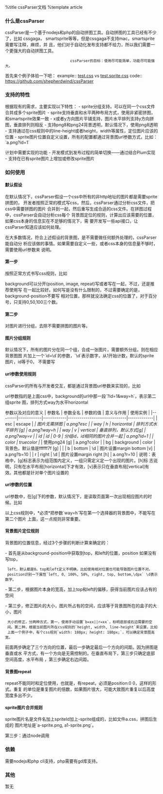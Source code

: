 %title cssParser文档
%template article

=== 什么是cssParser ===

cssParser是一个基于nodejs和php的自动拼图工具。自动拼图的工具已经有不少了，比如
cssgaga， smartsprite等等，但是cssgaga不支持mac，smartsprite需要写注释，麻烦，并
且，他们对于自动化发布支持都不给力，所以我们需要一个更强大的自动拼图工具。

                               cssParser的目标：使用尽可能简单，功能尽可能强大。

首先来个例子体验一下吧：
example:: [[https://github.com/shepherdwind/cssParser/blob/master/demo/css/test.css|test.css]] vs [[https://github.com/shepherdwind/cssParser/blob/master/demo/css/test.sprite.css|test.sprite.css]] 
code:: https://github.com/shepherdwind/cssParser

=== 支持的特性 ===

根据现有的需求，主要实现以下特性：
- sprite分组支持，可以在同一个css文件合并成多个sprite图片
- sprite支持垂直和水平两种布局方式，使用非紧密拼图，和smartsprite效果一致
- x或者y方向图片平铺支持，图片水平排列支持y方向拼图，垂直排列则相反
- 支持png8和png24背景透明，默认情况下，使用png8透明
- 支持通过在css规则中的line-height或者height，width等属性，定位图片应该的位置
- sprite图片位置自定义设置，所有的配置都通过背景图url参数方式，比如：`a.png?id=1`

计划中需要实现的功能
- 开发模式到发布过程的简单切换——通过结合Plum实现
- 支持在已有sprite图片上增加或修改sprite图片

=== 如何使用 ===

==== 默认假设 ====

在默认情况下，cssParser假设一个css中所有的非http地址的图片都是需要sprite拼图的，
开发者按照正常的模式写css，然后，cssParser通过分析css文件，把css中需要拼图的图片
合并到一起，然后重写生成合适的css文件。在拼图过程中，cssParser会自动分析css每个
背景图定位的规则，计算出应该需要的位置，如果css本身的信息实在不足够的情况下，需
要开发写一些api接口，让cssParser知道应该如何处理。

在大多数情况，符合上述假设的背景图，是不需要做任何额外处理的，cssParser能自动分
析应该做的事情。如果需要自定义一些，或者css本身的信息量不够时，需要使用url参数来
说明。

==== 第一步 ====
按照正常方式书写css规则，比如

{{{css
.main-right .jieri h2 {
  background: url(../img/jieri.png) no-repeat;
  width: 80px;
}
.main-left .hunli h2 {
  background: url(../img/hunli.png) no-repeat;
  width: 80px;
}
.main-right .huabao h2 {
  background: url(../img/huabao.png) no-repeat;
  width: 80px;
}
  }}}
  
background可以分开(position, image, repeat)写或者写在一起，不过，还是推荐使用写
在一起比较好。如何写是没有什么限制的，不过需要确定的是，background-position不要写
相对位置，那样就没法确定css的位置了，对于百分号，只支持0,50,100三个数。

==== 第二步 ====

对图片进行分组，去除不需要拼图的图片等。

==== 图片分组规则 ====

默认情况下，所有的图片分在同一个组，合成一张图片，需要额外分组，则在相应背景图图
片加上一个`id=\d`的参数，`\d`表示数字，从1开始计数，默认的sprite图片，id等于0，
不需要写

==== url参数使用规则 ====

cssParser的所有与开发者交互，都是通过背景图url参数来实现的，比如

{{{css
.main-right .tese h2 {
  background: url(../img/fenlei.png?id=1&way=h) repeat-y 0 0;
  width: 480px;
}
  }}}
  
url参数指的是上面css中，background的url中那一段`?id=1&way=h`，表示第二组sprite
图，排列方式way为水平horizontal
  
参数以及对应的意义
| 参数名 | 参数全名   | 参数的值   | 意义与作用                   | 使用实例    |
|--------|------------|------------|------------------------------|-------------|
| esc    | escape     | ''         | 图片无需拼图                 | a.png?esc   |
| way    | h          | horizontal | 排列方式水平排列 [g]         | a.png?way=h |
| way    | v          | vertical   | 垂直排列，默认方式[g]        | a.png?way=v |
| id     | id         | 0-9        | 分组id，id相同的图片合并一起 | a.png?id=1  |
| color  | truecolor  | ''         | 使用png24 [g]                | a.png?color |
| bg     | background | color      | 背景色，默认值是ffffff7f [g] |             |
| b      | bottom     | \d         | 图片设置margin bottom [v]    | a.png?b=10  |
| r      | right      | \d         | 图片设置margin right [h]     | a.ong?r=10  |
说明：表格中，[g]标志表示为组范围内定义，一组只需定义定一个出现的图片。[h]标
志说明，只有在水平布局[horizontal]下才有效，[v]表示只在垂直布局[vertical]有
效。其他都是针对单个图片设置的

==== url参数的位置 ====

url参数中，在[g]下的参数，默认情况下，是读取页面第一次出现相应图片的时候。比如

{{{css
.main-left .fenlei h2 {
  background: url(../img/fenlei.png?id=1&way=h) repeat-y 0 0;
  width: 180px;
  height: 180px;
}
.main-right .tese h2 {
  background: url(../img/tese.png?id=1) no-repeat 0 10px;
  width: 480px;
}
  }}}
  
以上css规则中，*必须*把参数`way=h`写在第一个选择器的背景图中，不能写在第二个图片
上面，这一点规则非常重要。

==== 背景图片定位规则 ====

背景图的位置信息，经过3个步骤的判断计算来确定的：

- 首先是从background-position中获取到top，和left的位置，position 如果没有写top，
  left，默认都是0。top和left定义不明确，比如使用相对位置也可能导致图片位置不对。
  position识别一下属性`left, 0, 100%, 50%, right, top, bottom,\dpx` \d表示数字。

- 第二步，根据图片本身的宽高，加上top和left的偏移，获得当前图片应该占有的空间

- 第三步，修正图片的大小，图片所占有的空间，应该等于背景图所在的盒子的大小，图片
  大小的修正，分两种方式，第一，使用手动设置`b=xx||r=xx`，标明底部或右边需要的空
  间。第二种，根据当前图片所在css规则的`height, width, line-height`来设置，比如
  上面一个例子中，有个css规则`width: 180px; height: 180px;`，可以确定背景图高宽。

前面两步确定了三个方向的位置，最后一步确定最后一个方向的间距。因为拼图是垂直或水
平方式，有一个方向是无需控制的。在垂直布局下，第三步只确定底部空间高度，水平布局
，第三步确定右边间距。

==== 背景图repeat ====

repeat不能同时和定位使用，也就是，有repeat，必须是position:0 0，这样的形式。重复
的单位是重复图片的倍数，如果图片很大，可能大致图片重复以后高度宽度多出不少。

==== sprite图片合并规则 ====

sprite图片名是文件名加上spriteId加上-sprite组成的，比如文件a.css，拼图后生成的
图片地址是`a-sprite.png, a1-sprite.png`。

第三步：通过node调用

=== 依赖 ===

需要nodejs和php cli支持，php需要有gd库支持。

=== 其他 ===

暂无
